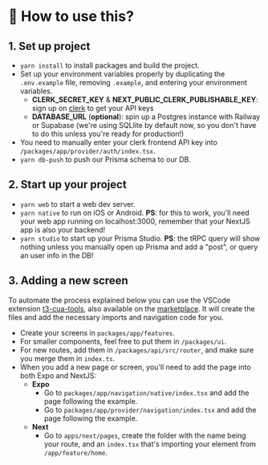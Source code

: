 # 🔨 How to use this?

## 1. Set up project

- `yarn install` to install packages and build the project.
- Set up your environment variables properly by duplicating the `.env.example` file, removing `.example`, and entering your environment variables.
  - **CLERK_SECRET_KEY** & **NEXT_PUBLIC_CLERK_PUBLISHABLE_KEY**: sign up on [clerk](https://clerk.dev/) to get your API keys
  - **DATABASE_URL** (**optional**): spin up a Postgres instance with Railway or Supabase (we're using SQLlite by default now, so you don't have to do this unless you're ready for production!)
- You need to manually enter your clerk frontend API key into `/packages/app/provider/auth/index.tsx`.
- `yarn db-push` to push our Prisma schema to our DB.

## 2. Start up your project

- `yarn web` to start a web dev server.
- `yarn native` to run on iOS or Android. **PS**: for this to work, you'll need your web app running on localhost:3000, remember that your NextJS app is also your backend!
- `yarn studio` to start up your Prisma Studio. **PS**: the tRPC query will show nothing unless you manually open up Prisma and add a "post", or query an user info in the DB!

## 3. Adding a new screen

To automate the process explained below you can use the VSCode extension [t3-cua-tools](https://github.com/albbus-stack/t3-cua-tools), also available on the [marketplace](https://marketplace.visualstudio.com/items?itemName=albbus-stack.t3-cua-tools). It will create the files and add the necessary imports and navigation code for you.

- Create your screens in `packages/app/features`.
- For smaller components, feel free to put them in `/packages/ui`.
- For new routes, add them in `/packages/api/src/router`, and make sure you merge them in `index.ts`.
- When you add a new page or screen, you'll need to add the page into both Expo and NextJS:
  - **Expo**
    - Go to `packages/app/navigation/native/index.tsx` and add the page following the example.
    - Go to `packages/app/provider/navigation/index.tsx` and add the page following the example.
  - **Next**
    - Go to `apps/next/pages`, create the folder with the name being your route, and an `index.tsx` that's importing your element from `/app/feature/home`.
